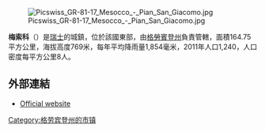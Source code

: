[[Image:Picswiss_GR-81-17_Mesocco_-_Pian_San_Giacomo.jpg|right]]

'''梅索科'''（{{lang-it|Mesocco}}）是[[瑞士|瑞士]]的城鎮，位於該國東部，由[[格勞賓登州|格勞賓登州]]負責管轄，面積164.75平方公里，海拔高度769米，每年平均降雨量1,854毫米，2011年人口1,240，人口密度每平方公里8人。

==外部連結==
*[http://www.mesocco.ch Official website] {{Wayback|url=http://www.mesocco.ch/ |date=20181206031510 }} {{it icon}}

{{Authority control}}
{{Switzerland-geo-stub}}
[[Category:格劳宾登州的市镇|Category:格劳宾登州的市镇]]